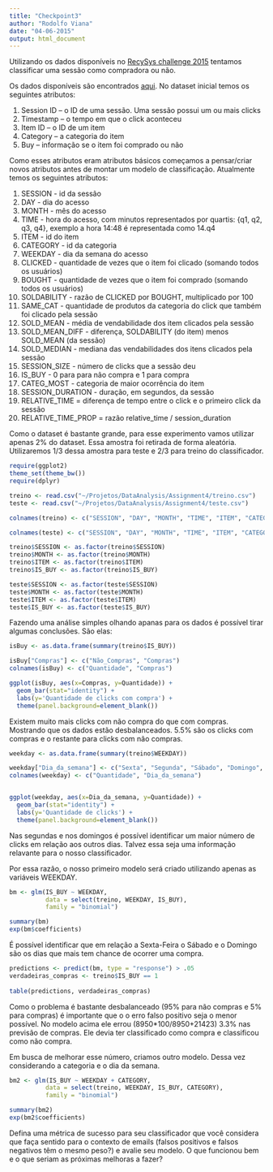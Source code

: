 ```yaml
---
title: "Checkpoint3"
author: "Rodolfo Viana"
date: "04-06-2015"
output: html_document
---
```


Utilizando os dados disponíveis no [RecySys challenge 2015](http://2015.recsyschallenge.com/challenge.html) tentamos classificar uma sessão como compradora ou não. 

Os dados disponíveis são encontrados [aqui](http://2015.recsyschallenge.com/). No dataset inicial temos os seguintes atributos:

1. Session ID – o ID de uma sessão. Uma sessão possui um ou mais clicks
2. Timestamp – o tempo em que o click aconteceu
3. Item ID – o ID de um item
4. Category – a categoria do item
6. Buy – informação se o item foi comprado ou não

Como esses atributos eram atributos básicos começamos a pensar/criar novos atributos antes de montar um modelo de classificação. Atualmente temos os seguintes atributos: 

1. SESSION - id da sessão
2. DAY - dia do acesso
3. MONTH - mês do acesso
4. TIME - hora do acesso, com minutos representados por quartis: {q1, q2, q3, q4}, exemplo a hora 14:48 é representada como 14.q4 
5. ITEM - id do item
6. CATEGORY - id da categoria
7. WEEKDAY - dia da semana do acesso
8. CLICKED - quantidade de vezes que o item foi clicado (somando todos os usuários)
9. BOUGHT - quantidade de vezes que o item foi comprado (somando todos os usuários)
10. SOLDABILITY - razão de CLICKED por BOUGHT, multiplicado por 100
11. SAME_CAT - quantidade de produtos da categoria do click que também foi clicado pela sessão
12. SOLD_MEAN - média de vendabilidade dos item clicados pela sessão
13. SOLD_MEAN_DIFF - diferença, SOLDABILITY (do item) menos SOLD_MEAN (da sessão) 
14. SOLD_MEDIAN - mediana das vendabilidades dos itens clicados pela sessão
15. SESSION_SIZE - número de clicks que a sessão deu
16. IS_BUY - 0 para para não compra e 1 para compra
17. CATEG_MOST - categoria de maior ocorrência do item
18. SESSION_DURATION - duração, em segundos, da sessão
19. RELATIVE_TIME = diferença de tempo entre o click e o primeiro click da sessão
20. RELATIVE_TIME_PROP = razão relative_time / session_duration

Como o dataset é bastante grande, para esse experimento vamos utilizar apenas 2% do dataset. Essa amostra foi retirada de forma aleatória. Utilizaremos 1/3 dessa amostra para teste e 2/3 para treino do classificador.


```r
require(ggplot2)
theme_set(theme_bw())
require(dplyr)

treino <- read.csv("~/Projetos/DataAnalysis/Assignment4/treino.csv")
teste <- read.csv("~/Projetos/DataAnalysis/Assignment4/teste.csv")

colnames(treino) <- c("SESSION", "DAY", "MONTH", "TIME", "ITEM", "CATEGORY", "WEEKDAY", "CLICKED", "BOUGHT", "SOLDABILITY", "SAME_CAT", "SOLD_MEAN", "SOLD_MEAN_DIFF", "SOLD_MEDIAN", "SESSION_SIZE", "CATEG_MOST", "IS_BUY","SESSION_DURATION", "RELATIVE_TIME", "RELATIVE_TIME_PROP")

colnames(teste) <- c("SESSION", "DAY", "MONTH", "TIME", "ITEM", "CATEGORY", "WEEKDAY", "CLICKED", "BOUGHT", "SOLDABILITY", "SAME_CAT", "SOLD_MEAN", "SOLD_MEAN_DIFF", "SOLD_MEDIAN", "SESSION_SIZE", "CATEG_MOST", "IS_BUY", "SESSION_DURATION", "RELATIVE_TIME", "RELATIVE_TIME_PROP")

treino$SESSION <- as.factor(treino$SESSION)
treino$MONTH <- as.factor(treino$MONTH)
treino$ITEM <- as.factor(treino$ITEM)
treino$IS_BUY <- as.factor(treino$IS_BUY)

teste$SESSION <- as.factor(teste$SESSION)
teste$MONTH <- as.factor(teste$MONTH)
teste$ITEM <- as.factor(teste$ITEM)
teste$IS_BUY <- as.factor(teste$IS_BUY)
```

Fazendo uma análise simples olhando apanas para os dados é possível tirar algumas conclusões. São elas:

```r
isBuy <- as.data.frame(summary(treino$IS_BUY))

isBuy["Compras"] <- c("Não_Compras", "Compras") 
colnames(isBuy) <- c("Quantidade", "Compras")

ggplot(isBuy, aes(x=Compras, y=Quantidade)) + 
  geom_bar(stat="identity") + 
  labs(y='Quantidade de clicks com compra') +
  theme(panel.background=element_blank())
```


Existem muito mais clicks com não compra do que com compras. Mostrando que os dados estão desbalanceados. 5.5% são os clicks com compras e o restante para clicks com não compras.

```r
weekday <- as.data.frame(summary(treino$WEEKDAY))

weekday["Dia_da_semana"] <- c("Sexta", "Segunda", "Sábado", "Domingo", "Quinta", "Terça", "Quarta") 
colnames(weekday) <- c("Quantidade", "Dia_da_semana")


ggplot(weekday, aes(x=Dia_da_semana, y=Quantidade)) + 
  geom_bar(stat="identity") + 
  labs(y='Quantidade de clicks') +
  theme(panel.background=element_blank())
```

Nas segundas e nos domingos é possível identificar um maior número de clicks em relação aos outros dias. Talvez essa seja uma informação relavante para o nosso classificador. 

Por essa razão, o nosso primeiro modelo será criado utilizando apenas as variáveis WEEKDAY.

```r
bm <- glm(IS_BUY ~ WEEKDAY, 
          data = select(treino, WEEKDAY, IS_BUY), 
          family = "binomial")

summary(bm)
exp(bm$coefficients)

```

É possível identificar que em relação a Sexta-Feira o Sábado e o Domingo são os dias que mais tem chance de ocorrer uma compra.

```r
predictions <- predict(bm, type = "response") > .05
verdadeiras_compras <- treino$IS_BUY == 1
 
table(predictions, verdadeiras_compras)
```

Como o problema é bastante desbalanceado (95% para não compras e 5% para compras) é importante que o o erro falso positivo seja o menor possível. No modelo acima ele errou (8950*100/8950+21423) 3.3% nas previsão de compras. Ele devia ter classificado como compra e classificou como não compra. 

Em busca de melhorar esse número, criamos outro modelo. Dessa vez considerando a categoria e o dia da semana. 


```r
bm2 <- glm(IS_BUY ~ WEEKDAY + CATEGORY, 
          data = select(treino, WEEKDAY, IS_BUY, CATEGORY), 
          family = "binomial")

summary(bm2)
exp(bm2$coefficients)

```

Defina uma métrica de sucesso para seu classificador que você considera que faça sentido para o contexto de emails (falsos positivos e falsos negativos têm o mesmo peso?) e avalie seu modelo. O que funcionou bem e o que seriam as próximas melhoras a fazer?

